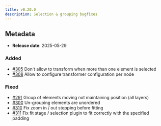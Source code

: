 ```yaml
---
title: v0.20.0
description: Selection & grouping bugfixes
---
```


## Metadata

- **Release date**: 2025-05-29

### Added

- [#305](https://github.com/InditexTech/weavejs/issues/305) Don't allow to transform when more than one element is selected
- [#308](https://github.com/InditexTech/weavejs/issues/308) Allow to configure transformer configuration per node

### Fixed

- [#291](https://github.com/InditexTech/weavejs/issues/291) Group of elements moving not maintaining position (all layers)
- [#300](https://github.com/InditexTech/weavejs/issues/300) Un-grouping elements are unordered
- [#310](https://github.com/InditexTech/weavejs/issues/310) Fix zoom in / out stepping before fitting
- [#311](https://github.com/InditexTech/weavejs/issues/311) Fix fit stage / selection plugin to fit correctly with the specified padding
